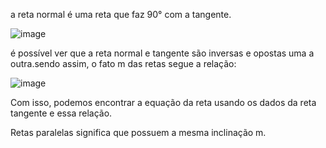 






a reta normal é uma reta que faz 90° com a tangente.

![image](/image/image_332.png)

é possível ver que a reta normal e tangente são inversas e opostas uma a
outra.sendo assim, o fato m das retas segue a relação:

![image](/image/image_333.png)

Com isso, podemos encontrar a equação da reta usando os dados da reta
tangente e essa relação.








Retas paralelas significa que possuem a mesma inclinação m.



